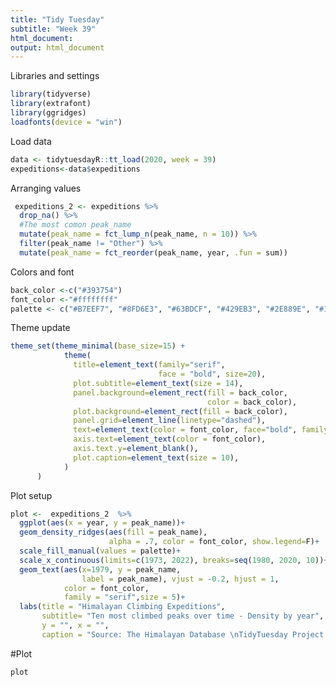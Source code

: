 ```yaml
---
title: "Tidy Tuesday"
subtitle: "Week 39"
html_document: 
output: html_document
---
```


 Libraries and settings
```r
library(tidyverse)
library(extrafont)
library(ggridges)
loadfonts(device = "win")
```
 Load data
```r
data <- tidytuesdayR::tt_load(2020, week = 39)
expeditions<-data$expeditions


```

Arranging values

```r
 expeditions_2 <- expeditions %>% 
  drop_na() %>% 
  #The most comon peak_name
  mutate(peak_name = fct_lump_n(peak_name, n = 10)) %>%
  filter(peak_name != "Other") %>%
  mutate(peak_name = fct_reorder(peak_name, year, .fun = sum))
```
Colors and font
```r

back_color <-c("#393754")
font_color <-"#ffffffff"
palette <- c("#B7EEF7", "#8FD6E3", "#63BDCF", "#429EB3", "#2E889E", "#166E87", "#178A86", "#106360", "#0F5957", "#105C3B")
```
 Theme update
```r
theme_set(theme_minimal(base_size=15) +
            theme(
              title=element_text(family="serif", 
                                 face = "bold", size=20),
              plot.subtitle=element_text(size = 14),
              panel.background=element_rect(fill = back_color, 
                                            color = back_color),
              plot.background=element_rect(fill = back_color),
              panel.grid=element_line(linetype="dashed"),
              text=element_text(color = font_color, face="bold", family = "serif"),
              axis.text=element_text(color = font_color),
              axis.text.y=element_blank(),
              plot.caption=element_text(size = 10),
            )
      )
```
 
Plot setup

```r
plot <-  expeditions_2  %>% 
  ggplot(aes(x = year, y = peak_name))+
  geom_density_ridges(aes(fill = peak_name), 
                      alpha = .7, color = font_color, show.legend=F)+
  scale_fill_manual(values = palette)+
  scale_x_continuous(limits=c(1973, 2022), breaks=seq(1980, 2020, 10))+
  geom_text(aes(x=1979, y = peak_name, 
                label = peak_name), vjust = -0.2, hjust = 1,
            color = font_color,  
            family = "serif",size = 5)+
  labs(title = "Himalayan Climbing Expeditions",
       subtitle= "Ten most climbed peaks over time - Density by year",
       y = "", x = "",
       caption = "Source: The Himalayan Database \nTidyTuesday Project - week 39 \n Visualization: @Lacapary")
```
#Plot
```r

plot

```

  